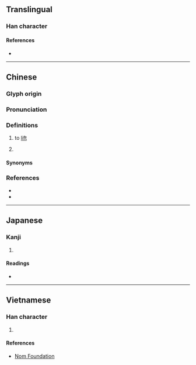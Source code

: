 {{character info/new}}
==Translingual==

===Han character===
{{Han char|rn=64|rad=手|as=05|sn=8|four=58037|canj=QOII|ids=⿰扌令}}

====References====
* {{Han ref|kx=0425.080|dkj=11953|dj=0773.130|hdz=31855.050|uh=62CE|ud=25294|bh=A9F0|bd=43504}}

----

==Chinese==
{{zh-forms}}

===Glyph origin===
{{Han etym}}

===Pronunciation===
{{zh-pron
|m=līng,līn,1nb=Taiwan,2nb=Mainland
|c=ling1,ning1,ling4
|mn=lêng
|mc=y
|oc=y
|cat=v
}}

===Definitions===
{{zh-hanzi}}

# to [[lift]]
# {{lb|zh|Cantonese}} {{zh-synonym|攞|lo2}}

====Synonyms====
{{zh-dial|拿}}


===References===
* {{R:twedu|A01552}}
* {{R:yue:Hanzi}}

----

==Japanese==

===Kanji===
{{ja-kanji|grade=|rs=手05}}

# {{defn|lang=ja|sort=手05}}

====Readings====
* {{ja-readings|on=[[れい]] (rei), [[りょう]] (ryō)|kun=[[かける]] (kakeru)}}

----

==Vietnamese==

===Han character===
{{vi-hantu|[[lanh]], [[linh]], [[nhạnh]]|rs=手05}}

# {{defn|lang=vi|sort=手05}}

====References====
* [http://nomfoundation.org/common/nom_details.php?codepoint=62ce Nom Foundation]